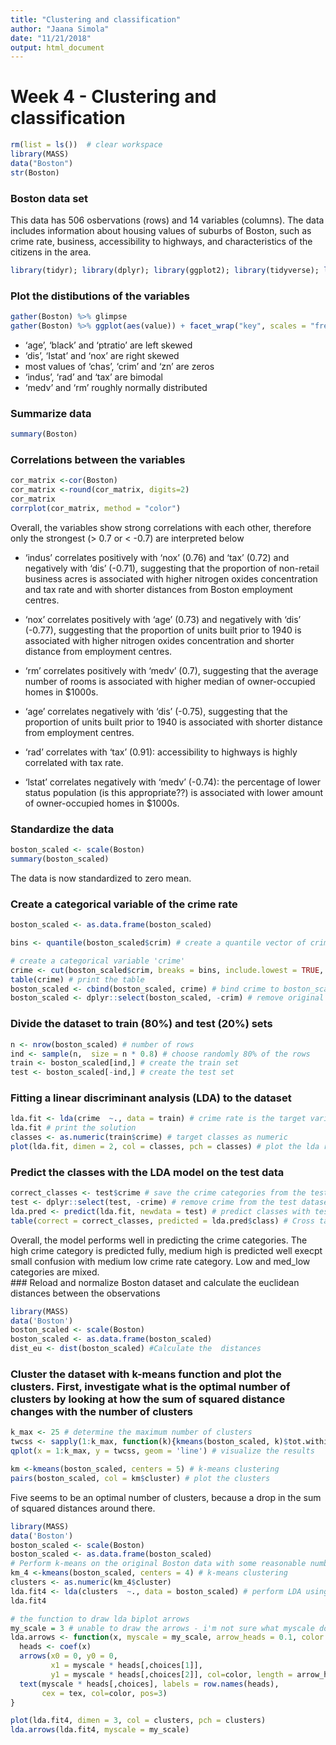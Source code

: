 ```yaml
---
title: "Clustering and classification"
author: "Jaana Simola"
date: "11/21/2018"
output: html_document
---
```


# Week 4 - Clustering and classification

```r
rm(list = ls())  # clear workspace
library(MASS)
data("Boston")
str(Boston)
```

### Boston data set
This data has 506 osbervations (rows) and 14 variables (columns). The data includes information about housing values of  suburbs of Boston, such as crime rate, business, accessibility to highways, and characteristics of the citizens in the area. 

```r
library(tidyr); library(dplyr); library(ggplot2); library(tidyverse); library(corrplot) # load libraries
```
### Plot the distibutions of the variables
```r
gather(Boston) %>% glimpse
gather(Boston) %>% ggplot(aes(value)) + facet_wrap("key", scales = "free") + geom_histogram() # bar plots
```

* 'age', 'black' and 'ptratio' are left skewed
* 'dis', 'Istat' and 'nox' are right skewed
*  most values of 'chas', 'crim' and 'zn' are zeros
* 'indus', 'rad' and 'tax' are bimodal
* 'medv' and 'rm' roughly normally distributed

### Summarize data
```r
summary(Boston)
```

### Correlations between the variables
```r
cor_matrix <-cor(Boston) 
cor_matrix <-round(cor_matrix, digits=2)
cor_matrix 
corrplot(cor_matrix, method = "color") 
```
  
Overall, the variables show strong correlations with each other, therefore only the strongest (> 0.7 or < -0.7) are interpreted below

* 'indus' correlates positively with 'nox' (0.76) and 'tax' (0.72) and negatively with 'dis' (-0.71), suggesting that the proportion of non-retail business acres is associated with higher nitrogen oxides concentration and tax rate and with  shorter distances from Boston employment centres.

* 'nox' correlates positively with 'age' (0.73) and negatively with 'dis' (-0.77), suggesting that the proportion of units  built prior to 1940 is associated with higher nitrogen oxides concentration and shorter distance from employment centres. 
* 'rm' correlates positively with 'medv' (0.7), suggesting that the average number of rooms is associated with higher median of owner-occupied homes in \$1000s.

* 'age' correlates negatively with 'dis' (-0.75), suggesting that the proportion of units  built prior to 1940 is associated with shorter distance from employment centres.

* 'rad' correlates with 'tax' (0.91): accessibility to highways is highly correlated with tax rate.

* 'lstat' correlates negatively with 'medv' (-0.74): the percentage of lower status population (is this appropriate??) is associated with lower amount of owner-occupied homes in \$1000s.

### Standardize the data
```r
boston_scaled <- scale(Boston)
summary(boston_scaled)
```
  
The data is now standardized to zero mean.

### Create a categorical variable of the crime rate 
```r
boston_scaled <- as.data.frame(boston_scaled)

bins <- quantile(boston_scaled$crim) # create a quantile vector of crim and print it

# create a categorical variable 'crime' 
crime <- cut(boston_scaled$crim, breaks = bins, include.lowest = TRUE, label = c("low", "med_low", "med_high", "high"))
table(crime) # print the table
boston_scaled <- cbind(boston_scaled, crime) # bind crime to boston_scaled
boston_scaled <- dplyr::select(boston_scaled, -crim) # remove original crim from the dataset
```

###  Divide the dataset to train (80%) and test (20%) sets
```r
n <- nrow(boston_scaled) # number of rows
ind <- sample(n,  size = n * 0.8) # choose randomly 80% of the rows
train <- boston_scaled[ind,] # create the train set
test <- boston_scaled[-ind,] # create the test set 
```

### Fitting a linear discriminant analysis (LDA) to the dataset
```r
lda.fit <- lda(crime  ~., data = train) # crime rate is the target variable and all the other variables are predictors 
lda.fit # print the solution
classes <- as.numeric(train$crime) # target classes as numeric
plot(lda.fit, dimen = 2, col = classes, pch = classes) # plot the lda results
```

### Predict the classes with the LDA model on the test data
```r
correct_classes <- test$crime # save the crime categories from the test set 
test <- dplyr::select(test, -crime) # remove crime from the test dataset
lda.pred <- predict(lda.fit, newdata = test) # predict classes with test data
table(correct = correct_classes, predicted = lda.pred$class) # Cross tabulate the results 
```
  
Overall, the model performs well in predicting the crime categories. The high crime category is predicted fully, medium high is predicted well execpt small confusion with medium low crime rate category. Low and med_low categories are mixed.  
### Reload and normalize Boston dataset and calculate the euclidean distances between the observations
```r
library(MASS)
data('Boston')
boston_scaled <- scale(Boston)
boston_scaled <- as.data.frame(boston_scaled)
dist_eu <- dist(boston_scaled) #Calculate the  distances
```


### Cluster the dataset with k-means function and plot the clusters. First, investigate what is the optimal number of clusters by looking at how the sum of squared distance changes with the number of clusters 
```r
k_max <- 25 # determine the maximum number of clusters
twcss <- sapply(1:k_max, function(k){kmeans(boston_scaled, k)$tot.withinss}) # calculate the total within sum of squares
qplot(x = 1:k_max, y = twcss, geom = 'line') # visualize the results

km <-kmeans(boston_scaled, centers = 5) # k-means clustering
pairs(boston_scaled, col = km$cluster) # plot the clusters
```
  
Five seems to be an optimal number of clusters, because a drop in the sum of squared distances around there.


```r
library(MASS)
data('Boston')
boston_scaled <- scale(Boston)
boston_scaled <- as.data.frame(boston_scaled)
# Perform k-means on the original Boston data with some reasonable number of clusters (> 2)
km_4 <-kmeans(boston_scaled, centers = 4) # k-means clustering
clusters <- as.numeric(km_4$cluster)
lda.fit4 <- lda(clusters  ~., data = boston_scaled) # perform LDA using the clusters  
lda.fit4

# the function to draw lda biplot arrows 
my_scale = 3 # unable to draw the arrows - i'm not sure what myscale does -tested with different values without any effect 
lda.arrows <- function(x, myscale = my_scale, arrow_heads = 0.1, color = "black", tex = 0.75, choices = c(1,2)){
  heads <- coef(x)
  arrows(x0 = 0, y0 = 0, 
         x1 = myscale * heads[,choices[1]], 
         y1 = myscale * heads[,choices[2]], col=color, length = arrow_heads)
  text(myscale * heads[,choices], labels = row.names(heads), 
       cex = tex, col=color, pos=3)
}

plot(lda.fit4, dimen = 3, col = clusters, pch = clusters)
lda.arrows(lda.fit4, myscale = my_scale)
```

